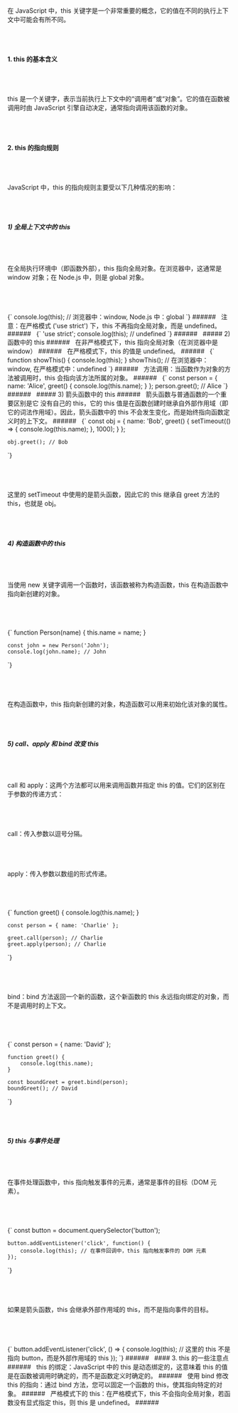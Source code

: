  


<div className="mdx-box">
在 JavaScript 中，this 关键字是一个非常重要的概念，它的值在不同的执行上下文中可能会有所不同。

###### &nbsp;
#### 1. this 的基本含义
###### &nbsp;
this 是一个关键字，表示当前执行上下文中的“调用者”或“对象”。它的值在函数被调用时由 JavaScript 引擎自动决定，通常指向调用该函数的对象。
###### &nbsp;
#### 2. this 的指向规则
###### &nbsp;
JavaScript 中，this 的指向规则主要受以下几种情况的影响：
###### &nbsp;
##### 1) 全局上下文中的 this
###### &nbsp;
在全局执行环境中（即函数外部），this 指向全局对象。在浏览器中，这通常是 window 对象；在 Node.js 中，则是 global 对象。
###### &nbsp;
<SyntaxHighlighter language="javascript" style={darcula}>
  {`
    console.log(this); // 浏览器中：window, Node.js 中：global
`}
</SyntaxHighlighter>
###### &nbsp;
注意：在严格模式 ('use strict') 下，this 不再指向全局对象，而是 undefined。
###### &nbsp;
<SyntaxHighlighter language="javascript" style={darcula}>
  {`
    'use strict';
    console.log(this); // undefined
`}
</SyntaxHighlighter>
###### &nbsp;
##### 2) 函数中的 this
###### &nbsp;
在非严格模式下，this 指向全局对象（在浏览器中是 window）
###### &nbsp;
在严格模式下，this 的值是 undefined。
###### &nbsp;
<SyntaxHighlighter language="javascript" style={darcula}>
  {`
    function showThis() {
    console.log(this);
    }
    showThis(); // 在浏览器中：window, 在严格模式中：undefined
`}
</SyntaxHighlighter>
###### &nbsp;
方法调用：当函数作为对象的方法被调用时，this 会指向该方法所属的对象。
###### &nbsp;
<SyntaxHighlighter language="javascript" style={darcula}>
  {`
    const person = {
    name: 'Alice',
        greet() {
            console.log(this.name);
        }
    };
    person.greet(); // Alice
`}
</SyntaxHighlighter>
###### &nbsp;
##### 3) 箭头函数中的 this
###### &nbsp;
箭头函数与普通函数的一个重要区别是它 没有自己的 this，它的 this 值是在函数创建时继承自外部作用域（即它的词法作用域）。因此，箭头函数中的 this 不会发生变化，而是始终指向函数定义时的上下文。
###### &nbsp;
<SyntaxHighlighter language="javascript" style={darcula}>
  {`
    const obj = {
    name: 'Bob',
        greet() {
            setTimeout(() => {
            console.log(this.name);
            }, 1000);
        }
    };

    obj.greet(); // Bob
`}
</SyntaxHighlighter>
###### &nbsp;
这里的 setTimeout 中使用的是箭头函数，因此它的 this 继承自 greet 方法的 this，也就是 obj。
###### &nbsp;
##### 4) 构造函数中的 this
###### &nbsp;
当使用 new 关键字调用一个函数时，该函数被称为构造函数，this 在构造函数中指向新创建的对象。
###### &nbsp;
<SyntaxHighlighter language="javascript" style={darcula}>
  {`
    function Person(name) {
        this.name = name;
    }

    const john = new Person('John');
    console.log(john.name); // John
`}
</SyntaxHighlighter>
###### &nbsp;
在构造函数中，this 指向新创建的对象，构造函数可以用来初始化该对象的属性。
###### &nbsp;
##### 5) call、apply 和 bind 改变 this
###### &nbsp;
call 和 apply：这两个方法都可以用来调用函数并指定 this 的值。它们的区别在于参数的传递方式：
###### &nbsp;
call：传入参数以逗号分隔。
###### &nbsp;
apply：传入参数以数组的形式传递。
###### &nbsp;
<SyntaxHighlighter language="javascript" style={darcula}>
  {`
    function greet() {
        console.log(this.name);
    }

    const person = { name: 'Charlie' };

    greet.call(person); // Charlie
    greet.apply(person); // Charlie
`}
</SyntaxHighlighter>
###### &nbsp;
bind：bind 方法返回一个新的函数，这个新函数的 this 永远指向绑定的对象，而不是调用时的上下文。
###### &nbsp;
<SyntaxHighlighter language="javascript" style={darcula}>
  {`
    const person = { name: 'David' };

    function greet() {
        console.log(this.name);
    }

    const boundGreet = greet.bind(person);
    boundGreet(); // David
`}
</SyntaxHighlighter>
###### &nbsp;
##### 5) this 与事件处理
###### &nbsp;
在事件处理函数中，this 指向触发事件的元素，通常是事件的目标（DOM 元素）。
###### &nbsp;
<SyntaxHighlighter language="javascript" style={darcula}>
  {`
    const button = document.querySelector('button');

    button.addEventListener('click', function() {
        console.log(this); // 在事件回调中，this 指向触发事件的 DOM 元素
    });
`}
</SyntaxHighlighter>
###### &nbsp;
如果是箭头函数，this 会继承外部作用域的 this，而不是指向事件的目标。
###### &nbsp;
<SyntaxHighlighter language="javascript" style={darcula}>
  {`
    button.addEventListener('click', () => {
        console.log(this); // 这里的 this 不是指向 button，而是外部作用域的 this
    });
`}
</SyntaxHighlighter>
###### &nbsp;
#### 3. this 的一些注意点
###### &nbsp;
this 的绑定：JavaScript 中的 this 是动态绑定的，这意味着 this 的值是在函数被调用时确定的，而不是函数定义时确定的。
###### &nbsp;
使用 bind 修改 this 的指向：通过 bind 方法，您可以固定一个函数的 this，使其指向特定的对象。
###### &nbsp;
严格模式下的 this：在严格模式下，this 不会指向全局对象，若函数没有显式指定 this，则 this 是 undefined。
###### &nbsp;
</div>



